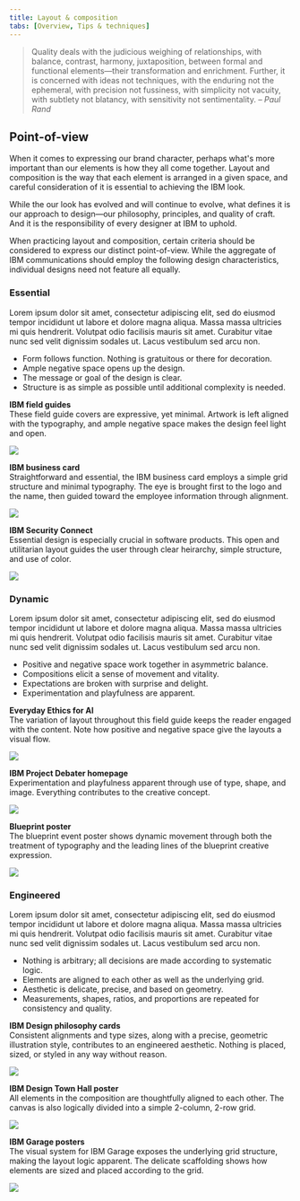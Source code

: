 ```yaml
---
title: Layout & composition
tabs: [Overview, Tips & techniques]
---
```


> Quality deals with the judicious weighing of relationships, with balance, contrast, harmony, juxtaposition, between formal and functional elements—their transformation and enrichment. Further, it is concerned with ideas not techniques, with the enduring not the ephemeral, with precision not fussiness, with simplicity not vacuity, with subtlety not blatancy, with sensitivity not sentimentality.
> <cite>– Paul Rand</cite>

## Point-of-view

When it comes to expressing our brand character, perhaps what's more important than our elements is how they all come together. Layout and composition is the way that each element is arranged in a given space, and careful consideration of it is essential to achieving the IBM look.

While the our look has evolved and will continue to evolve, what defines it is our approach to design—our philosophy, principles, and quality of craft. And it is the responsibility of every designer at IBM to uphold. 

When practicing layout and composition, certain criteria should be considered to express our distinct point-of-view. While the aggregate of IBM communications should employ the following design characteristics, individual designs need not feature all equally.

<Row className="example-section">
<Column colMd={2} colLg={4}>

### Essential

</Column>
<Column colMd={6} colLg={8}>

Lorem ipsum dolor sit amet, consectetur adipiscing elit, sed do eiusmod tempor incididunt ut labore et dolore magna aliqua. Massa massa ultricies mi quis hendrerit. Volutpat odio facilisis mauris sit amet. Curabitur vitae nunc sed velit dignissim sodales ut. Lacus vestibulum sed arcu non.

- Form follows function. Nothing is gratuitous or there for decoration.
- Ample negative space opens up the design.
- The message or goal of the design is clear.
- Structure is as simple as possible until additional complexity is needed.

</Column>
</Row>

<Row>
<Column colMd={2} colLg={3} className="hide-mobile">
<Aside className="example-aside">

**IBM field guides**<br/>
These field guide covers are expressive, yet minimal. Artwork is left aligned with the typography, and ample negative space makes the design feel light and open.
</Aside>
</Column>

<Column colMd={6} colLg={8} offsetLg={1}>

![](/images/Systems2.png)

</Column>
</Row>

<Row>
<Column colMd={2} colLg={3} className="hide-mobile">
<Aside className="example-aside">

**IBM business card**<br/>
Straightforward and essential, the IBM business card employs a simple grid structure and minimal typography. The eye is brought first to the logo and the name, then guided toward the employee information through alignment.
</Aside>
</Column>

<Column colMd={6} colLg={8} offsetLg={1}>

![](/images/Business.png)

</Column>
</Row>

<Row>
<Column colMd={2} colLg={3} className="hide-mobile">
<Aside className="example-aside">

**IBM Security Connect**<br/>
Essential design is especially crucial in software products. This open and utilitarian layout guides the user through clear heirarchy, simple structure, and use of color.
</Aside>
</Column>

<Column colMd={6} colLg={8} offsetLg={1}>

![](/images/Config-input.png)

</Column>
</Row>

<Row className="example-section">
<Column colMd={2} colLg={4}>

### Dynamic

</Column>
<Column colMd={6} colLg={8}>

Lorem ipsum dolor sit amet, consectetur adipiscing elit, sed do eiusmod tempor incididunt ut labore et dolore magna aliqua. Massa massa ultricies mi quis hendrerit. Volutpat odio facilisis mauris sit amet. Curabitur vitae nunc sed velit dignissim sodales ut. Lacus vestibulum sed arcu non.

- Positive and negative space work together in asymmetric balance.
- Compositions elicit a sense of movement and vitality.
- Expectations are broken with surprise and delight.
- Experimentation and playfulness are apparent.

</Column>
</Row>

<Row>
<Column colMd={2} colLg={3} className="hide-mobile">
<Aside className="example-aside">

**Everyday Ethics for AI**<br/>
The variation of layout throughout this field guide keeps the reader engaged with the content. Note how positive and negative space give the layouts a visual flow.
</Aside>
</Column>

<Column colMd={6} colLg={8} offsetLg={1}>

![](/images/AI-Ethics-GIF_v3.gif)

</Column>
</Row>

<Row>
<Column colMd={2} colLg={3} className="hide-mobile">
<Aside className="example-aside">

**IBM Project Debater homepage**<br/>
Experimentation and playfulness apparent through use of type, shape, and image. Everything contributes to the creative concept.
</Aside>
</Column>

<Column colMd={6} colLg={8} offsetLg={1}>

![](/images/AI_Site.png)

</Column>
</Row>

<Row>
<Column colMd={2} colLg={3} className="hide-mobile">
<Aside className="example-aside">

**Blueprint poster**<br/>
The blueprint event poster shows dynamic movement through both the treatment of typography and the leading lines of the blueprint creative expression.
</Aside>
</Column>

<Column colMd={6} colLg={8} offsetLg={1}>

![](/images/BluePoster.png)

</Column>
</Row>

<Row className="example-section">
<Column colMd={2} colLg={4}>

### Engineered

</Column>
<Column colMd={6} colLg={8}>

Lorem ipsum dolor sit amet, consectetur adipiscing elit, sed do eiusmod tempor incididunt ut labore et dolore magna aliqua. Massa massa ultricies mi quis hendrerit. Volutpat odio facilisis mauris sit amet. Curabitur vitae nunc sed velit dignissim sodales ut. Lacus vestibulum sed arcu non.

- Nothing is arbitrary; all decisions are made according to systematic logic.
- Elements are aligned to each other as well as the underlying grid.
- Aesthetic is delicate, precise, and based on geometry.
- Measurements, shapes, ratios, and proportions are repeated for consistency and quality.

</Column>
</Row>

<Row>
<Column colMd={2} colLg={3} className="hide-mobile">
<Aside className="example-aside">

**IBM Design philosophy cards**<br/>
Consistent alignments and type sizes, along with a precise, geometric illustration style, contributes to an engineered aesthetic. Nothing is placed, sized, or styled in any way without reason.
</Aside>
</Column>

<Column colMd={6} colLg={8} offsetLg={1}>

![](/images/Design.png)

</Column>
</Row>

<Row>

<Column colMd={2} colLg={3} className="hide-mobile">
<Aside className="example-aside">

**IBM Design Town Hall poster**<br/>
All elements in the composition are thoughtfully aligned to each other. The canvas is also logically divided into a simple 2-column, 2-row grid.
</Aside>
</Column>

<Column colMd={6} colLg={8} offsetLg={1}>

![](/images/DesignTownHall.png)

</Column>
</Row>

<Row>
<Column colMd={2} colLg={3} className="hide-mobile">
<Aside className="example-aside">

**IBM Garage posters**<br/>
The visual system for IBM Garage exposes the underlying grid structure, making the layout logic apparent. The delicate scaffolding shows how elements are sized and placed according to the grid.
</Aside>
</Column>

<Column colMd={6} colLg={8} offsetLg={1}>

![](/images/Garage.png)

</Column>
</Row>

